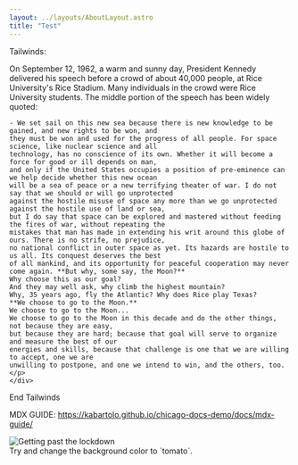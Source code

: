 ```yaml
---
layout: ../layouts/AboutLayout.astro
title: "Test"
---
```


Tailwinds:
<div class="h-14 bg-gradient-to-r from-cyan-500 to-blue-500"></div>
<div class="h-14 bg-gradient-to-r from-sky-500 to-indigo-500"></div>
<div class="h-14 bg-gradient-to-r from-violet-500 to-fuchsia-500"></div>
<div class="h-14 bg-gradient-to-r from-purple-500 to-pink-500"></div>
<div class="bg-center bg-contain bg-zen-brush opacity-25 flex">
    <div class="opacity-100">
    <p>
    On September 12, 1962, a warm and sunny day, President Kennedy delivered his speech before a crowd of
    about 40,000 people, at Rice University's Rice Stadium. Many individuals in the crowd were Rice University
    students. The middle portion of the speech has been widely quoted:
    
    - We set sail on this new sea because there is new knowledge to be gained, and new rights to be won, and
    they must be won and used for the progress of all people. For space science, like nuclear science and all
    technology, has no conscience of its own. Whether it will become a force for good or ill depends on man,
    and only if the United States occupies a position of pre-eminence can we help decide whether this new ocean
    will be a sea of peace or a new terrifying theater of war. I do not say that we should or will go unprotected
    against the hostile misuse of space any more than we go unprotected against the hostile use of land or sea,
    but I do say that space can be explored and mastered without feeding the fires of war, without repeating the
    mistakes that man has made in extending his writ around this globe of ours. There is no strife, no prejudice,
    no national conflict in outer space as yet. Its hazards are hostile to us all. Its conquest deserves the best
    of all mankind, and its opportunity for peaceful cooperation may never come again. **But why, some say, the Moon?**
    Why choose this as our goal?
    And they may well ask, why climb the highest mountain?
    Why, 35 years ago, fly the Atlantic? Why does Rice play Texas?
    **We choose to go to the Moon.**
    We choose to go to the Moon...
    We choose to go to the Moon in this decade and do the other things, not because they are easy,
    but because they are hard; because that goal will serve to organize and measure the best of our
    energies and skills, because that challenge is one that we are willing to accept, one we are
    unwilling to postpone, and one we intend to win, and the others, too.
    </p>
    </div>
</div>

End Tailwinds

MDX GUIDE: https://kabartolo.github.io/chicago-docs-demo/docs/mdx-guide/

<Image src={plaguedoctor} alt="Getting past the lockdown"/>

<div style={{backgroundColor: 'violet', padding: '1rem'}}>
  Try and change the background color to `tomato`.
</div>

<div class="h-14 bg-gradient-to-r from-cyan-500 to-blue-500"></div>
<div class="h-14 bg-gradient-to-r from-sky-500 to-indigo-500"></div>
<div class="h-14 bg-gradient-to-r from-violet-500 to-fuchsia-500"></div>
<div class="h-14 bg-gradient-to-r from-purple-500 to-pink-500"></div>

